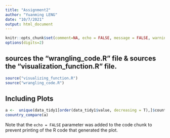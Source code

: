 ```yaml
---
title: "Assignment2"
author: "Yuanming LENG"
date: "10/7/2021"
output: html_document
---
```


```r
knitr::opts_chunk$set(comment=NA, echo = FALSE, message = FALSE, warning=FALSE, margin=TRUE)
options(digits=2)
```

## sources the “wrangling_code.R” file & sources the “visualization_function.R” file.

```r
source("visualizing_function.R")
source("wrangling_code.R")
```

## Including Plots


```r
a <-  unique(data_tidy1[order(data_tidy1$value, decreasing = T),]$country)[1:10]
coountry_compare(a)

```

Note that the `echo = FALSE` parameter was added to the code chunk to prevent printing of the R code that generated the plot.
